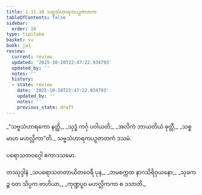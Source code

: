 ```yaml
---
title: 1.11.10 သဗ္ဗသံဟာရကပဉှဇာတက
tableOfContents: false
sidebar:
  order: 10
type: tipitaka
basket: su
book: ja1
review:
  current: review
  updated: '2025-10-20T22:47:22.934793'
  updated_by: ''
  notes: ''
  history:
  - state: review
    date: '2025-10-20T22:47:22.934793'
    updated_by: ''
    notes: ''
    previous_state: draft
---
```



<DynamicBreadcrumb />


<ReviewStatus review={frontmatter.review} showDetails={true} />

<HypothesisAnnotation frontmatter={frontmatter} />

<Division number="110" book="ja1" e="ch" v="22" p="26">

<Paragraph number="243" type="verses" book="ja1">
_“သဗ္ဗသံဟာရကော နတ္ထိ,_  
_သုဒ္ဓံ ကင်္ဂု ပဝါယတိ;_  
_အလိကံ ဘာယတိယံ ဓုတ္တီ,_  
_သစ္စမာဟ မဟလ္လိကာ”တိ._  


</Paragraph>
</Division>

<Paragraph number="244" type="center" book="ja1">
သဗ္ဗသံဟာရကပဉှဇာတကံ ဒသမံ.

  
ပရောသတဝဂ္ဂေါ ဧကာဒသမော.



</Paragraph>

<Paragraph number="245" type="center" book="ja1">
တဿုဒ္ဒါနံ


</Paragraph>

<Paragraph number="246" type="verses" book="ja1">
_သပရောသတတာယိတဝေရီ ပုန,_  
_ဘမစက္ကထ နာဂသိရိဝှယနော;_  
_သုခကဉ္စ ဝတ သိပ္ပက ဗာဟိယာ,_  
_ကုဏ္ဍပူဝ မဟလ္လိကကာ စ ဒသာတိ._
</Paragraph>